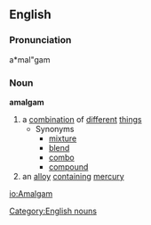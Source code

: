==English==
{{wikipedia}}
===Pronunciation===
a*mal"gam

===Noun===
'''amalgam'''

# a [[combination]] of [[different]] [[thing]]s
#* Synonyms
#** [[mixture]]
#** [[blend]]
#** [[combo]]
#** [[compound]]
# an [[alloy]] [[contain]]ing [[mercury]]


[[Category:English nouns]]

[[io:Amalgam]]